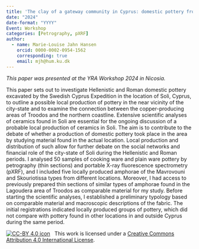 ```yaml
---
title: 'The clay of a gateway community in Cyprus: domestic pottery from Soli'
date: "2024"
date-format: "YYYY"
Event: Workshop
categories: [Petrography, pXRF]
author: 
  - name: Marie-Louise Jahn Hansen
    orcid: 0000-0002-0954-1562
    corresponding: true
    email: mjh@hum.ku.dk
---
```


*This paper was presented at the YRA Workshop 2024 in Nicosia.*

This paper sets out to investigate Hellenistic and Roman domestic pottery excavated by the Swedish Cyprus Expedition in the location of Soli, Cyprus, to outline a possible local production of pottery in the near vicinity of the city-state and to examine the connection between the copper-producing areas of Troodos and the northern coastline. Extensive scientific analyses of ceramics found in Soli are essential for the ongoing discussion of a probable local production of ceramics in Soli. The aim is to contribute to the debate of whether a production of domestic pottery took place in the area by studying material found in the actual location. Local production and distribution of such allow for further debate on the social networks and financial role of the city-state of Soli during the Hellenistic and Roman periods. 
I analysed 50 samples of cooking ware and plain ware pottery by petrography (thin sections) and portable X-ray fluorescence spectrometry (pXRF), and I included five locally produced amphorae of the Mavrovouni and Skouriotissa types from different locations. Moreover, I had access to previously prepared thin sections of similar types of amphorae found in the Lagoudera area of Troodos as comparable material for my study. Before starting the scientific analyses, I established a preliminary typology based on comparable material and macroscopic descriptions of the fabric. The initial registrations indicated locally produced groups of pottery, which did not compare with pottery found in other locations in and outside Cyprus during the same period.

[![CC-BY 4.0 icon](https://i.creativecommons.org/l/by/4.0/88x31.png)](http://creativecommons.org/licenses/by/4.0/)&nbsp;&nbsp; This work is licensed under a [Creative Commons Attribution 4.0 International License](https://creativecommons.org/licenses/by/4.0/). 
